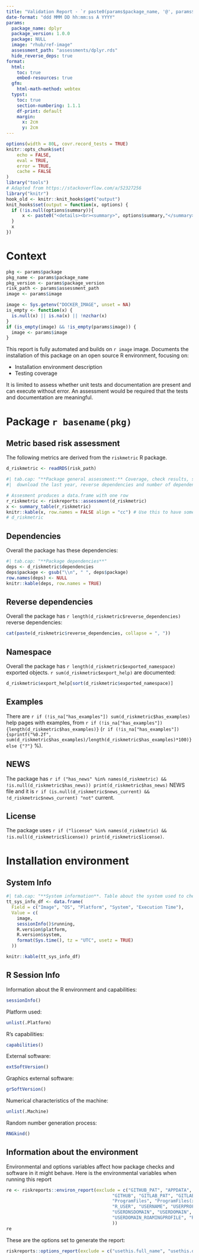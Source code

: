 ```yaml
---
title: "Validation Report - `r paste0(params$package_name, '@', params$package_version)`"
date-format: "ddd MMM DD hh:mm:ss A YYYY"
params:
  package_name: dplyr
  package_version: 1.0.0
  package: NULL
  image: "rhub/ref-image"
  assessment_path: "assessments/dplyr.rds"
  hide_reverse_deps: true
format:
  html: 
    toc: true  
    embed-resources: true
  gfm:
    html-math-method: webtex    
  typst:
    toc: true
    section-numbering: 1.1.1
    df-print: default
    margin:
      x: 2cm
      y: 2cm
---
```


```r
options(width = 80L, covr.record_tests = TRUE)
knitr::opts_chunk$set(
    echo = FALSE,
    eval = TRUE,
    error = TRUE,
    cache = FALSE
)
library("tools")
# Adapted from https://stackoverflow.com/a/52327256
library("knitr")
hook_old <- knitr::knit_hooks$get("output")
knit_hooks$set(output = function(x, options) {
  if (!is.null(options$summary)){
      x <- paste0("<details><br><summary>", options$summary,"</summary><br>", hook_old(x, options), "<br></details>")
  } 
  x
})

```

# Context


```r
pkg <- params$package
pkg_name <- params$package_name
pkg_version <- params$package_version
risk_path <- params$assessment_path
image <- params$image
```


```r
image <- Sys.getenv("DOCKER_IMAGE", unset = NA)
is_empty <- function(x) {
  is.null(x) || is.na(x) || !nzchar(x)
}
if (is_empty(image) && !is_empty(params$image)) {
  image <- params$image
}
```

This report is fully automated and builds on `r image` image.
Documents the installation of this package on an open source R environment, focusing on:

- Installation environment description
- Testing coverage

It is limited to assess whether unit tests and documentation are present and can execute without error. 
An assessment would be required that the tests and documentation are meaningful. 


# Package `r basename(pkg)`

## Metric based risk assessment

The following metrics are derived from the `riskmetric` R package.

```r
d_riskmetric <- readRDS(risk_path)
```


```r
#| tab.cap: "**Package general assessment:** Coverage, check results, size, 
#|  download the last year, reverse dependencies and number of dependencies."

# Assesment produces a data.frame with one row
r_riskmetric <- riskreports::assessment(d_riskmetric)
x <- summary_table(r_riskmetric)
knitr::kable(x, row.names = FALSE align = "cc") # Use this to have some summary text and report it.
# d_riskmetric
```


## Dependencies

Overall the package has these dependencies:

```r
#| tab.cap: "**Package dependencies**"
deps <- d_riskmetric$dependencies
deps$package <- gsub("\\n", " ", deps$package)
row.names(deps) <- NULL
knitr::kable(deps, row.names = TRUE)
```

::: {.content-hidden unless-meta="hide_reverse_deps"}

## Reverse dependencies

Overall the package has `r length(d_riskmetric$reverse_dependencies)` reverse dependencies:

```r
cat(paste(d_riskmetric$reverse_dependencies, collapse = ", "))
```

:::

## Namespace

Overall the package has `r length(d_riskmetric$exported_namespace)` exported objects.
`r sum(d_riskmetric$export_help)` are documented:

```r
d_riskmetric$export_help[sort(d_riskmetric$exported_namespace)]
```

## Examples

There are `r if (!is_na["has_examples"]) sum(d_riskmetric$has_examples)` help pages with examples, from `r if (!is_na["has_examples"]) {length(d_riskmetric$has_examples)}` (`r if (!is_na["has_examples"]) {sprintf("%0.2f", sum(d_riskmetric$has_examples)/length(d_riskmetric$has_examples)*100)} else {"?"} ` %).

## NEWS

The package has `r if ("has_news" %in% names(d_riskmetric) && !is.null(d_riskmetric$has_news)) print(d_riskmetric$has_news)` NEWS file and it is `r if (is.null(d_riskmetric$news_current) && !d_riskmetric$news_current) "not"` current.

## License

The package uses `r if ("license" %in% names(d_riskmetric) && !is.null(d_riskmetric$license)) print(d_riskmetric$license)`.



# Installation environment


## System Info

```r
#| tab.cap: "**System information**. Table about the system used to check the package."
tt_sys_info_df <- data.frame(
  Field = c("Image", "OS", "Platform", "System", "Execution Time"),
  Value = c(
    image,
    sessionInfo()$running,
    R.version$platform,
    R.version$system,
    format(Sys.time(), tz = "UTC", usetz = TRUE)
  ))

knitr::kable(tt_sys_info_df)
```

## R Session Info

Information about the R environment and capabilities:

```r
sessionInfo()
```

Platform used:

```r
unlist(.Platform)
```

R's capabilities:

```r
capabilities()
```

External software:

```r
extSoftVersion()
```

Graphics external software:

```r
grSoftVersion()
```

Numerical characteristics of the machine:

```r
unlist(.Machine)
```


Random number generation process:

```r
RNGkind()
```


## Information about the environment

Environmental and options variables affect how package checks and software in it might behave.
Here is the environmental variables when running this report

```r
re <- riskreports::environ_report(exclude = c("GITHUB_PAT", "APPDATA", 
                                        "GITHUB", "GITLAB_PAT", "GITLAB",
                                        "ProgramFiles", "ProgramFiles(x86)",
                                        "R_USER", "USERNAME", "USERPROFILE", 
                                        "USERDNSDOMAIN", "USERDOMAIN", 
                                        "USERDOMAIN_ROAMINGPROFILE", "R_DptShare"              
                                        ))
re
```

These are the options set to generate the report:

```r
riskreports::options_report(exclude = c("usethis.full_name", "usethis.description", "usethis.destdir"))
```

